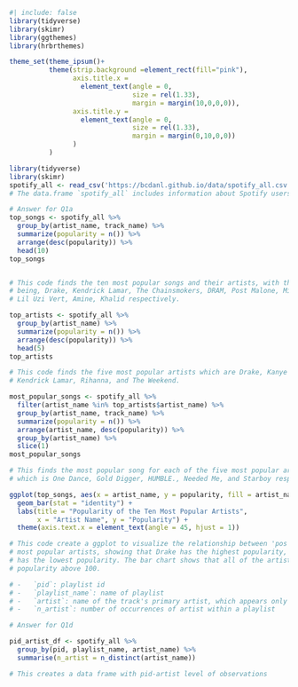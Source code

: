 ```r
#| include: false
library(tidyverse)
library(skimr)
library(ggthemes)
library(hrbrthemes)

theme_set(theme_ipsum()+
          theme(strip.background =element_rect(fill="pink"),
                axis.title.x = 
                  element_text(angle = 0,
                               size = rel(1.33),
                               margin = margin(10,0,0,0)),
                axis.title.y = 
                  element_text(angle = 0,
                               size = rel(1.33),
                               margin = margin(0,10,0,0))
                )
          )
```

```r
library(tidyverse)
library(skimr)
spotify_all <- read_csv('https://bcdanl.github.io/data/spotify_all.csv')
# The data.frame `spotify_all` includes information about Spotify users' playlists
```

```r
# Answer for Q1a
top_songs <- spotify_all %>%
  group_by(artist_name, track_name) %>%
  summarize(popularity = n()) %>%
  arrange(desc(popularity)) %>%
  head(10)
top_songs


# This code finds the ten most popular songs and their artists, with the artists
# being, Drake, Kendrick Lamar, The Chainsmokers, DRAM, Post Malone, Migos, KYLE, 
# Lil Uzi Vert, Amine, Khalid respectively.
```

```r
top_artists <- spotify_all %>%
  group_by(artist_name) %>%
  summarize(popularity = n()) %>%
  arrange(desc(popularity)) %>%
  head(5)
top_artists

# This code finds the five most popular artists which are Drake, Kanye West, 
# Kendrick Lamar, Rihanna, and The Weekend.

most_popular_songs <- spotify_all %>%
  filter(artist_name %in% top_artists$artist_name) %>%
  group_by(artist_name, track_name) %>%
  summarize(popularity = n()) %>%
  arrange(artist_name, desc(popularity)) %>%
  group_by(artist_name) %>%
  slice(1)
most_popular_songs

# This finds the most popular song for each of the five most popular artists
# which is One Dance, Gold Digger, HUMBLE., Needed Me, and Starboy respectively.

```

```r
ggplot(top_songs, aes(x = artist_name, y = popularity, fill = artist_name)) +
  geom_bar(stat = "identity") +
  labs(title = "Popularity of the Ten Most Popular Artists",
       x = "Artist Name", y = "Popularity") +
  theme(axis.text.x = element_text(angle = 45, hjust = 1))

# This code create a ggplot to visualize the relationship between 'pos' and the ten 
# most popular artists, showing that Drake has the highest popularity, while Khalid
# has the lowest popularity. The bar chart shows that all of the artists have a 
# popularity above 100.

```
```r
# -   `pid`: playlist id
# -   `playlist_name`: name of playlist
# -   `artist`: name of the track's primary artist, which appears only once within a playlist
# -   `n_artist`: number of occurrences of artist within a playlist

# Answer for Q1d

pid_artist_df <- spotify_all %>% 
  group_by(pid, playlist_name, artist_name) %>% 
  summarise(n_artist = n_distinct(artist_name))

# This creates a data frame with pid-artist level of observations
```